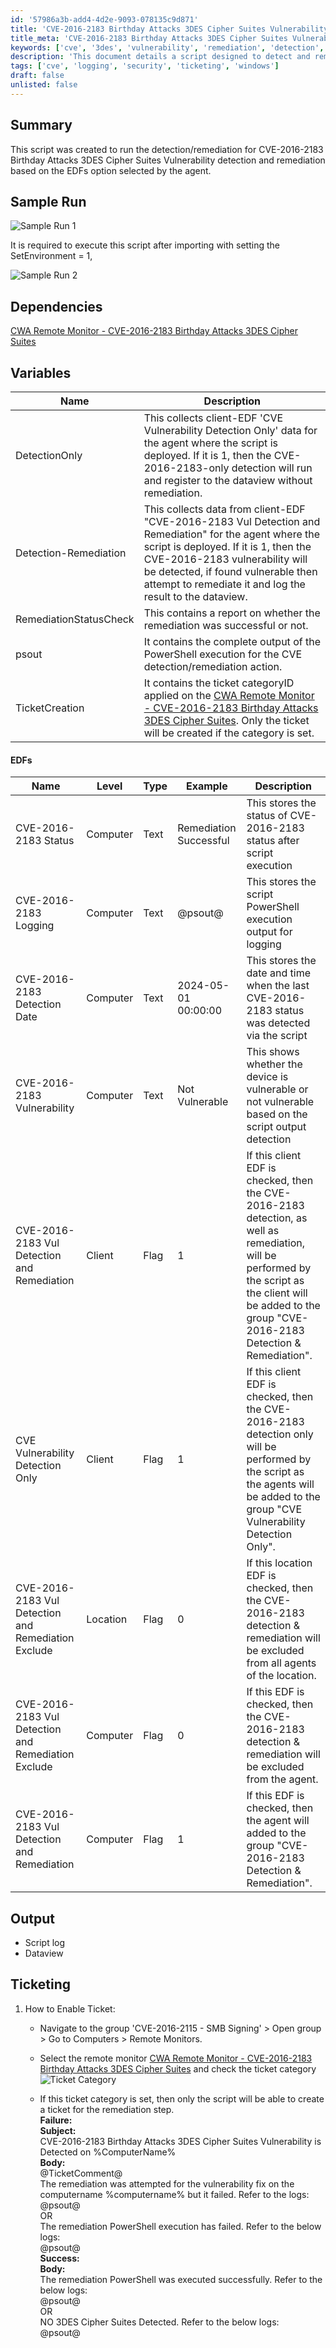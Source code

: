 ```yaml
---
id: '57986a3b-add4-4d2e-9093-078135c9d871'
title: 'CVE-2016-2183 Birthday Attacks 3DES Cipher Suites Vulnerability Detection and Remediation'
title_meta: 'CVE-2016-2183 Birthday Attacks 3DES Cipher Suites Vulnerability Detection and Remediation'
keywords: ['cve', '3des', 'vulnerability', 'remediation', 'detection', 'script']
description: 'This document details a script designed to detect and remediate the CVE-2016-2183 Birthday Attacks vulnerability related to 3DES cipher suites. It outlines the required execution settings, dependencies, variables, output, and ticketing processes for effective vulnerability management.'
tags: ['cve', 'logging', 'security', 'ticketing', 'windows']
draft: false
unlisted: false
---
```

## Summary

This script was created to run the detection/remediation for CVE-2016-2183 Birthday Attacks 3DES Cipher Suites Vulnerability detection and remediation based on the EDFs option selected by the agent.

## Sample Run

![Sample Run 1](../../../static/img/CVE-2016-2183-Birthday-Attacks-3DES-Cipher-Suites-Remediation/image_1.png)

It is required to execute this script after importing with setting the SetEnvironment = 1,

![Sample Run 2](../../../static/img/CVE-2016-2183-Birthday-Attacks-3DES-Cipher-Suites-Remediation/image_2.png)

## Dependencies

[CWA Remote Monitor - CVE-2016-2183 Birthday Attacks 3DES Cipher Suites](https://proval.itglue.com/DOC-5078775-15762067)

## Variables

| Name                          | Description                                                                                                                                                                                                                                   |
|-------------------------------|-----------------------------------------------------------------------------------------------------------------------------------------------------------------------------------------------------------------------------------------------|
| DetectionOnly                 | This collects client-EDF 'CVE Vulnerability Detection Only' data for the agent where the script is deployed. If it is 1, then the CVE-2016-2183-only detection will run and register to the dataview without remediation.                      |
| Detection-Remediation         | This collects data from client-EDF "CVE-2016-2183 Vul Detection and Remediation" for the agent where the script is deployed. If it is 1, then the CVE-2016-2183 vulnerability will be detected, if found vulnerable then attempt to remediate it and log the result to the dataview. |
| RemediationStatusCheck        | This contains a report on whether the remediation was successful or not.                                                                                                                                                                   |
| psout                         | It contains the complete output of the PowerShell execution for the CVE detection/remediation action.                                                                                                                                       |
| TicketCreation                | It contains the ticket categoryID applied on the [CWA Remote Monitor - CVE-2016-2183 Birthday Attacks 3DES Cipher Suites](https://proval.itglue.com/DOC-5078775-15762067). Only the ticket will be created if the category is set.         |

#### EDFs

| Name                                             | Level       | Type  | Example                      | Description                                                                                      |
|--------------------------------------------------|-------------|-------|------------------------------|--------------------------------------------------------------------------------------------------|
| CVE-2016-2183 Status                             | Computer    | Text  | Remediation Successful       | This stores the status of CVE-2016-2183 status after script execution                          |
| CVE-2016-2183 Logging                            | Computer    | Text  | @psout@                     | This stores the script PowerShell execution output for logging                                   |
| CVE-2016-2183 Detection Date                     | Computer    | Text  | 2024-05-01 00:00:00        | This stores the date and time when the last CVE-2016-2183 status was detected via the script    |
| CVE-2016-2183 Vulnerability                      | Computer    | Text  | Not Vulnerable              | This shows whether the device is vulnerable or not vulnerable based on the script output detection |
| CVE-2016-2183 Vul Detection and Remediation      | Client      | Flag  | 1                            | If this client EDF is checked, then the CVE-2016-2183 detection, as well as remediation, will be performed by the script as the client will be added to the group "CVE-2016-2183 Detection & Remediation". |
| CVE Vulnerability Detection Only                 | Client      | Flag  | 1                            | If this client EDF is checked, then the CVE-2016-2183 detection only will be performed by the script as the agents will be added to the group "CVE Vulnerability Detection Only". |
| CVE-2016-2183 Vul Detection and Remediation Exclude | Location    | Flag  | 0                            | If this location EDF is checked, then the CVE-2016-2183 detection & remediation will be excluded from all agents of the location. |
| CVE-2016-2183 Vul Detection and Remediation Exclude | Computer    | Flag  | 0                            | If this EDF is checked, then the CVE-2016-2183 detection & remediation will be excluded from the agent. |
| CVE-2016-2183 Vul Detection and Remediation      | Computer    | Flag  | 1                            | If this EDF is checked, then the agent will added to the group "CVE-2016-2183 Detection & Remediation". |

## Output

- Script log
- Dataview

## Ticketing

1. How to Enable Ticket:
   - Navigate to the group 'CVE-2016-2115 - SMB Signing' > Open group > Go to Computers > Remote Monitors.
   - Select the remote monitor [CWA Remote Monitor - CVE-2016-2183 Birthday Attacks 3DES Cipher Suites](https://proval.itglue.com/DOC-5078775-15762067) and check the ticket category  
   ![Ticket Category](../../../static/img/CVE-2016-2183-Birthday-Attacks-3DES-Cipher-Suites-Remediation/image_3.png)

   - If this ticket category is set, then only the script will be able to create a ticket for the remediation step.  
     **Failure:**  
     **Subject:**  
     CVE-2016-2183 Birthday Attacks 3DES Cipher Suites Vulnerability is Detected on %ComputerName%  
     **Body:**  
     @TicketComment@  
     The remediation was attempted for the vulnerability fix on the computername %computername% but it failed. Refer to the logs:  
     @psout@  
     OR  
     The remediation PowerShell execution has failed. Refer to the below logs:  
     @psout@  
     **Success:**  
     **Body:**  
     The remediation PowerShell was executed successfully. Refer to the below logs:  
     @psout@  
     OR  
     NO 3DES Cipher Suites Detected. Refer to the below logs:  
     @psout@











